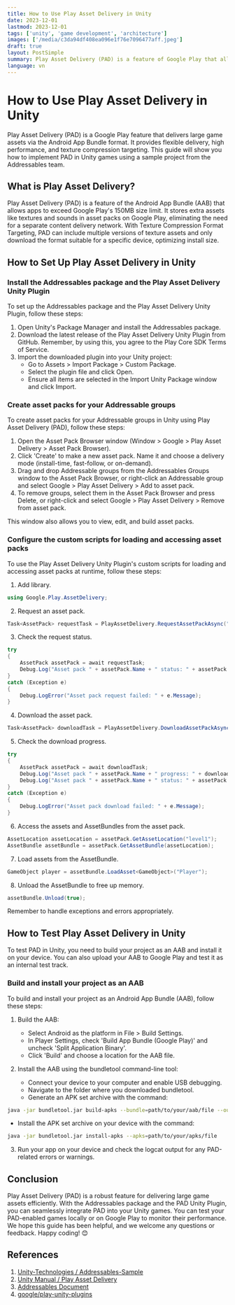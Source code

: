```yaml
---
title: How to Use Play Asset Delivery in Unity
date: 2023-12-01
lastmod: 2023-12-01
tags: ['unity', 'game development', 'architecture']
images: ['/media/c3da94df408ea096e1f76e7096477aff.jpeg']
draft: true
layout: PostSimple
summary: Play Asset Delivery (PAD) is a feature of Google Play that allows you to deliver large amounts of game assets by extending the Android App Bundle format. PAD offers flexible delivery methods, high performance, and texture compression format targeting. In this article, you will learn how to use PAD in your Unity games, using the sample project provided by the Addressables team.
language: vn
---
```


# How to Use Play Asset Delivery in Unity

Play Asset Delivery (PAD) is a Google Play feature that delivers large game assets via the Android App Bundle format. It provides flexible delivery, high performance, and texture compression targeting. This guide will show you how to implement PAD in Unity games using a sample project from the Addressables team.

## What is Play Asset Delivery?

Play Asset Delivery (PAD) is a feature of the Android App Bundle (AAB) that allows apps to exceed Google Play's 150MB size limit. It stores extra assets like textures and sounds in asset packs on Google Play, eliminating the need for a separate content delivery network. With Texture Compression Format Targeting, PAD can include multiple versions of texture assets and only download the format suitable for a specific device, optimizing install size.

## How to Set Up Play Asset Delivery in Unity

### Install the Addressables package and the Play Asset Delivery Unity Plugin

To set up the Addressables package and the Play Asset Delivery Unity Plugin, follow these steps:

1. Open Unity's Package Manager and install the Addressables package.
2. Download the latest release of the Play Asset Delivery Unity Plugin from GitHub. Remember, by using this, you agree to the Play Core SDK Terms of Service.
3. Import the downloaded plugin into your Unity project:
   - Go to Assets > Import Package > Custom Package.
   - Select the plugin file and click Open.
   - Ensure all items are selected in the Import Unity Package window and click Import.

### Create asset packs for your Addressable groups

To create asset packs for your Addressable groups in Unity using Play Asset Delivery (PAD), follow these steps:

1. Open the Asset Pack Browser window (Window > Google > Play Asset Delivery > Asset Pack Browser).
2. Click 'Create' to make a new asset pack. Name it and choose a delivery mode (install-time, fast-follow, or on-demand).
3. Drag and drop Addressable groups from the Addressables Groups window to the Asset Pack Browser, or right-click an Addressable group and select Google > Play Asset Delivery > Add to asset pack.
4. To remove groups, select them in the Asset Pack Browser and press Delete, or right-click and select Google > Play Asset Delivery > Remove from asset pack.

This window also allows you to view, edit, and build asset packs.

### Configure the custom scripts for loading and accessing asset packs

To use the Play Asset Delivery Unity Plugin's custom scripts for loading and accessing asset packs at runtime, follow these steps:

1. Add library.

```csharp
using Google.Play.AssetDelivery;
```

2. Request an asset pack.

```csharp
Task<AssetPack> requestTask = PlayAssetDelivery.RequestAssetPackAsync("level1");
```

3. Check the request status.

```csharp
try
{
    AssetPack assetPack = await requestTask;
    Debug.Log("Asset pack " + assetPack.Name + " status: " + assetPack.Status);
}
catch (Exception e)
{
    Debug.LogError("Asset pack request failed: " + e.Message);
}
```

4. Download the asset pack.

```csharp
Task<AssetPack> downloadTask = PlayAssetDelivery.DownloadAssetPackAsync("level1");
```

5. Check the download progress.

```csharp
try
{
    AssetPack assetPack = await downloadTask;
    Debug.Log("Asset pack " + assetPack.Name + " progress: " + downloadTask.Progress);
    Debug.Log("Asset pack " + assetPack.Name + " status: " + assetPack.Status);
}
catch (Exception e)
{
    Debug.LogError("Asset pack download failed: " + e.Message);
}
```

6. Access the assets and AssetBundles from the asset pack.

```csharp
AssetLocation assetLocation = assetPack.GetAssetLocation("level1");
AssetBundle assetBundle = assetPack.GetAssetBundle(assetLocation);
```

7. Load assets from the AssetBundle.

```csharp
GameObject player = assetBundle.LoadAsset<GameObject>("Player");
```

8. Unload the AssetBundle to free up memory.

```csharp
assetBundle.Unload(true);
```

Remember to handle exceptions and errors appropriately.

## How to Test Play Asset Delivery in Unity

To test PAD in Unity, you need to build your project as an AAB and install it on your device. You can also upload your AAB to Google Play and test it as an internal test track.

### Build and install your project as an AAB

To build and install your project as an Android App Bundle (AAB), follow these steps:

1. Build the AAB:

   - Select Android as the platform in File > Build Settings.
   - In Player Settings, check 'Build App Bundle (Google Play)' and uncheck 'Split Application Binary'.
   - Click 'Build' and choose a location for the AAB file.

2. Install the AAB using the bundletool command-line tool:
   - Connect your device to your computer and enable USB debugging.
   - Navigate to the folder where you downloaded bundletool.
   - Generate an APK set archive with the command:

```bash
java -jar bundletool.jar build-apks --bundle=path/to/your/aab/file --output=path/to/your/apks/file
```

- Install the APK set archive on your device with the command:

```bash
java -jar bundletool.jar install-apks --apks=path/to/your/apks/file
```

3. Run your app on your device and check the logcat output for any PAD-related errors or warnings.

## Conclusion

Play Asset Delivery (PAD) is a robust feature for delivering large game assets efficiently. With the Addressables package and the PAD Unity Plugin, you can seamlessly integrate PAD into your Unity games. You can test your PAD-enabled games locally or on Google Play to monitor their performance. We hope this guide has been helpful, and we welcome any questions or feedback. Happy coding! 😊

## References

1. [Unity-Technologies / Addressables-Sample](https://github.com/Unity-Technologies/Addressables-Sample)
2. [Unity Manual / Play Asset Delivery](https://docs.unity3d.com/Manual/play-asset-delivery.html)
3. [Addressables Document](https://docs.unity3d.com/Packages/com.unity.addressables@1.18/manual/index.html)
4. [google/play-unity-plugins](https://github.com/google/play-unity-plugins)
